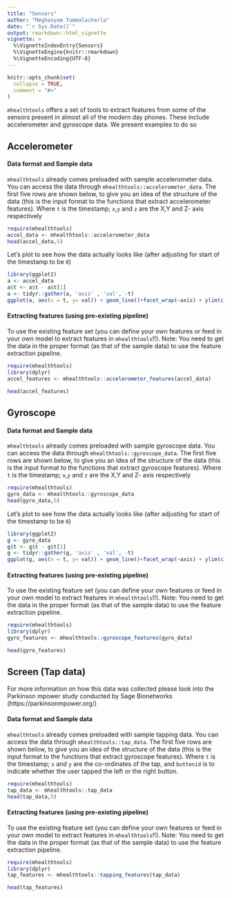 ```yaml
---
title: "Sensors"
author: "Meghasyam Tummalacherla"
date: "`r Sys.Date()`"
output: rmarkdown::html_vignette
vignette: >
  %\VignetteIndexEntry{Sensors}
  %\VignetteEngine{knitr::rmarkdown}
  %\VignetteEncoding{UTF-8}
---
```


```r
knitr::opts_chunk$set(
  collapse = TRUE,
  comment = "#>"
)
```

`mhealthtools` offers a set of tools to extract features from some of the sensors present in almost all of the modern day phones. These include accelerometer and gyroscope data. We present examples to do so

## Accelerometer

#### Data format and Sample data

`mhealthtools` already comes preloaded with sample accelerometer data. You can access the data through `mhealthtools::accelerometer_data`. The first five rows are shown below, to give you an idea of the structure of the data (this is the input format to the functions that extract accelerometer features). Where `t` is the timestamp; `x`,`y` and `z` are the X,Y and Z- axis respectively

```r
require(mhealthtools)
accel_data <- mhealthtools::accelerometer_data
head(accel_data,5)
```

Let's plot to see how the data actually looks like (after adjusting for start of the timestamp to be `0`)

```r
library(ggplot2)
a <- accel_data
a$t <- a$t - a$t[1]
a <- tidyr::gather(a, 'axis' , 'val', -t)
ggplot(a, aes(x = t, y= val)) + geom_line()+facet_wrap(~axis) + ylim(c(-0.025, 0.025))
```

#### Extracting features (using pre-existing pipeline)
To use the existing feature set (you can define your own features or feed in your own model to extract features in `mhealthtools`!!). Note: You need to get the data in the proper format (as that of the sample data) to use the feature extraction pipeline.

```r
require(mhealthtools)
library(dplyr)
accel_features <- mhealthtools::accelerometer_features(accel_data)
```
```r
head(accel_features)
```


## Gyroscope

#### Data format and Sample data

`mhealthtools` already comes preloaded with sample gyroscope data. You can access the data through `mhealthtools::gyroscope_data`. The first five rows are shown below, to give you an idea of the structure of the data (this is the input format to the functions that extract gyroscope features). Where `t` is the timestamp; `x`,`y` and `z` are the X,Y and Z- axis respectively

```r
require(mhealthtools)
gyro_data <- mhealthtools::gyroscope_data
head(gyro_data,5)
```

Let's plot to see how the data actually looks like (after adjusting for start of the timestamp to be `0`)

```r
library(ggplot2)
g <- gyro_data
g$t <- g$t - g$t[1]
g <- tidyr::gather(g, 'axis' , 'val', -t)
ggplot(g, aes(x = t, y= val)) + geom_line()+facet_wrap(~axis) + ylim(c(-0.025, 0.025))
```

#### Extracting features (using pre-existing pipeline)
To use the existing feature set (you can define your own features or feed in your own model to extract features in `mhealthtools`!!). Note: You need to get the data in the proper format (as that of the sample data) to use the feature extraction pipeline.

```r
require(mhealthtools)
library(dplyr)
gyro_features <- mhealthtools::gyroscope_features(gyro_data)
```
```r
head(gyro_features)
```

## Screen (Tap data)

For more information on how this data was collected please look into the Parkinson mpower study conducted by Sage Bionetworks (https://parkinsonmpower.org/)

#### Data format and Sample data

`mhealthtools` already comes preloaded with sample tapping data. You can access the data through `mhealthtools::tap_data`. The first five rows are shown below, to give you an idea of the structure of the data (this is the input format to the functions that extract gyroscope features). Where `t` is the timestamp; `x` and `y` are the co-ordinates of the tap, and `buttonid` is to indicate whether the user tapped the left or the right button.

```r
require(mhealthtools)
tap_data <- mhealthtools::tap_data
head(tap_data,5)
```


#### Extracting features (using pre-existing pipeline)
To use the existing feature set (you can define your own features or feed in your own model to extract features in `mhealthtools`!!). Note: You need to get the data in the proper format (as that of the sample data) to use the feature extraction pipeline.

```r
require(mhealthtools)
library(dplyr)
tap_features <- mhealthtools::tapping_features(tap_data)
```
```r
head(tap_features)
```
